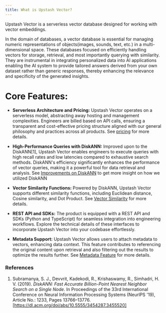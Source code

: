 ```yaml
---
title: What is Upstash Vector?
---
```


Upstash Vector is a serverless vector database designed for working with vector embeddings. 

In the domain of databases, a vector database is essential for managing numeric representations of 
objects(images, sounds, text, etc.) in a multi-dimensional space. 
These databases focused on efficiently handling vectors for storage, retrieval, and most importantly querying with similarity.
They are instrumental in integrating personalized data into AI applications
enabling the AI system to provide tailored answers derived from your own dataset rather than generic responses, 
thereby enhancing the relevance and specificity of the generated insights.

# Core Features:

- **Serverless Architecture and Pricing:**
Upstash Vector operates on a serverless model, abstracting away hosting and management complexities. Engineers are billed based on API calls, 
ensuring a transparent and cost-effective pricing structure aligned with our general philosophy and practices across all products.
See [pricing](https://upstash.com/pricing/vector) for more details.

- **High-Performance Queries with DiskANN:**
Improved upon to the DiskANN[1], Upstash Vector enables engineers to execute queries with high recall rates and low latencies compared to exhaustive search methods. 
DiskANN's efficiency significantly enhances the performance of vector queries, making it a powerful tool for data retrieval and analysis.
See [Improvements on DiskANN](../overall/features#improvements-on-diskann) to get more insight on how we utilized DiskANN

- **Vector Similarity Functions:**
Powered by DiskANN, Upstash Vector supports different similarity functions, including Euclidean distance, Cosine similarity, and Dot Product. 
See [Vector Similarity](../overall/features#vector-similarity-functions) for more details.

- **REST API and SDKs:**
The product is equipped with a REST API and SDKs (Python and TypeScript) for seamless integration into engineering workflows. Explore the technical details of these interfaces to incorporate Upstash Vector into your codebase effortlessly.


- **Metadata Support:**
Upstash Vector allows users to attach metadata to vectors, enhancing data context. 
This feature contributes to referencing the original content upon retrieval and also 
filtering out the results to optimize the results further.
See [Metadata Feature](../overall/features#metadata) for more details.

### References

1. Subramanya, S. J., Devvrit, Kadekodi, R., Krishaswamy, R., Simhadri, H. V. (2019). *DiskANN: Fast Accurate Billion-Point Nearest Neighbor Search on a Single Node*. In Proceedings of the 33rd International Conference on Neural Information Processing Systems (NeurIPS '19), Article No.: 1233, Pages 13766–13776. [https://dl.acm.org/doi/abs/10.5555/3454287.3455520]
